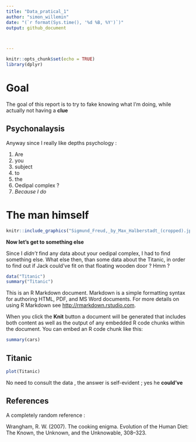 ```yaml
---
title: "Data_pratical_1"
author: "simon_willemin"
date: "(`r format(Sys.time(), '%d %B, %Y')`)"
output: github_document



---
```


```r
knitr::opts_chunk$set(echo = TRUE)
library(dplyr) 
```

# Goal 
The goal of this report is to try to fake knowing what I'm doing, while actually not having a **clue**

## Psychonalaysis 

Anyway since I really like depths psychology : 

1. Are 
2. you
3. subject 
4. to 
5. the 
6. Oedipal complex ? 
7. *Because I do*



# The man himself 

```r
knitr::include_graphics("Sigmund_Freud,_by_Max_Halberstadt_(cropped).jpeg")
```


**Now let's get to something else**

Since I *didn't* find any data about your oedipal complex, I had to find something else. What else then, than some data about the Titanic, in order to find out if Jack could've fit on that floating wooden door ? Hmm ? 



```r
data("Titanic")
summary("Titanic")
```




This is an R Markdown document. Markdown is a simple formatting syntax for authoring HTML, PDF, and MS Word documents. For more details on using R Markdown see <http://rmarkdown.rstudio.com>.

When you click the **Knit** button a document will be generated that includes both content as well as the output of any embedded R code chunks within the document. You can embed an R code chunk like this:

```r
summary(cars)
```

## Titanic


```r
plot(Titanic)
```




No need to consult the data , the answer is self-evident ; yes he **could've**

## References

A completely random reference :

Wrangham, R. W. (2007). The cooking enigma. Evolution of the Human Diet: The Known, the Unknown, and the Unknowable, 308–323.


